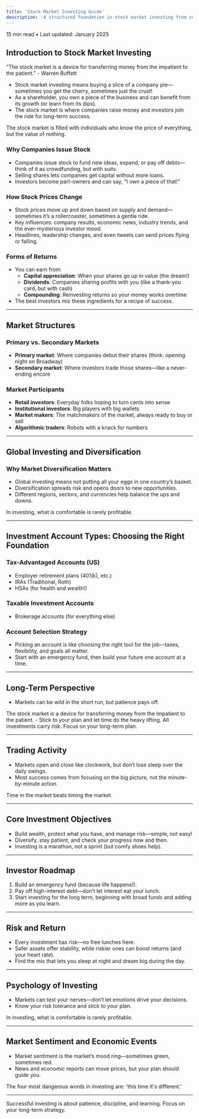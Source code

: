 ```yaml
---
title: 'Stock Market Investing Guide'
description: 'A structured foundation in stock market investing from core principles to long-term strategies'
---
```


<div className="flex items-center gap-2 mb-6 text-sm text-slate-500">
  <Icon icon="clock" size={16} />
  <span>15 min read</span>
  <span>•</span>
  <span>Last updated: January 2025</span>
</div>


## Introduction to Stock Market Investing

<div className="rounded-lg p-4 my-4">
  <span className="block text-base">"The stock market is a device for transferring money from the impatient to the patient."</span>
  <span className="block text-right text-sm italic mt-2">- Warren Buffett</span>
</div>

- Stock market investing means buying a slice of a company pie—sometimes you get the cherry, sometimes just the crust!
- As a shareholder, you own a piece of the business and can benefit from its growth (or learn from its dips).
- The stock market is where companies raise money and investors join the ride for long-term success.

<Quote author="Philip Fisher">
  The stock market is filled with individuals who know the price of everything, but the value of nothing.
</Quote>

### Why Companies Issue Stock

- Companies issue stock to fund new ideas, expand, or pay off debts—think of it as crowdfunding, but with suits.
- Selling shares lets companies get capital without more loans.
- Investors become part-owners and can say, "I own a piece of that!"

### How Stock Prices Change

- Stock prices move up and down based on supply and demand—sometimes it’s a rollercoaster, sometimes a gentle ride.
- Key influences: company results, economic news, industry trends, and the ever-mysterious investor mood.
- Headlines, leadership changes, and even tweets can send prices flying or falling.

### Forms of Returns

- You can earn from:
  - **Capital appreciation**: When your shares go up in value (the dream!)
  - **Dividends**: Companies sharing profits with you (like a thank-you card, but with cash)
  - **Compounding**: Reinvesting returns so your money works overtime
- The best investors mix these ingredients for a recipe of success.

---



## Market Structures

### Primary vs. Secondary Markets

- **Primary market**: Where companies debut their shares (think: opening night on Broadway)
- **Secondary market**: Where investors trade those shares—like a never-ending encore

### Market Participants

- **Retail investors**: Everyday folks hoping to turn cents into sense
- **Institutional investors**: Big players with big wallets
- **Market makers**: The matchmakers of the market, always ready to buy or sell
- **Algorithmic traders**: Robots with a knack for numbers

---



## Global Investing and Diversification


### Why Market Diversification Matters
- Global investing means not putting all your eggs in one country’s basket.
- Diversification spreads risk and opens doors to new opportunities.
- Different regions, sectors, and currencies help balance the ups and downs.
<Quote author="Robert Arnott">
  In investing, what is comfortable is rarely profitable.
</Quote>

---



## Investment Account Types: Choosing the Right Foundation


### Tax-Advantaged Accounts (US)
- Employer retirement plans (401(k), etc.)
- IRAs (Traditional, Roth)
- HSAs (for health and wealth!)
### Taxable Investment Accounts
- Brokerage accounts (for everything else)
### Account Selection Strategy
- Picking an account is like choosing the right tool for the job—taxes, flexibility, and goals all matter.
- Start with an emergency fund, then build your future one account at a time.

---



## Long-Term Perspective


- Markets can be wild in the short run, but patience pays off.
<Quote author="Warren Buffett">
  The stock market is a device for transferring money from the impatient to the patient.
</Quote>
- Stick to your plan and let time do the heavy lifting.

<Warning>
  All investments carry risk. Focus on your long-term plan.
</Warning>

---



## Trading Activity


- Markets open and close like clockwork, but don’t lose sleep over the daily swings.
- Most success comes from focusing on the big picture, not the minute-by-minute action.
<Quote>
  Time in the market beats timing the market.
</Quote>

---



## Core Investment Objectives


- Build wealth, protect what you have, and manage risk—simple, not easy!
- Diversify, stay patient, and check your progress now and then.
- Investing is a marathon, not a sprint (but comfy shoes help).

---



## Investor Roadmap


1. Build an emergency fund (because life happens!).
2. Pay off high-interest debt—don’t let interest eat your lunch.
3. Start investing for the long term, beginning with broad funds and adding more as you learn.

---



## Risk and Return


- Every investment has risk—no free lunches here.
- Safer assets offer stability, while riskier ones can boost returns (and your heart rate).
- Find the mix that lets you sleep at night and dream big during the day.

---



## Psychology of Investing


- Markets can test your nerves—don’t let emotions drive your decisions.
- Know your risk tolerance and stick to your plan.
<Quote author="Robert Arnott">
  In investing, what is comfortable is rarely profitable.
</Quote>

---



## Market Sentiment and Economic Events


- Market sentiment is the market’s mood ring—sometimes green, sometimes red.
- News and economic reports can move prices, but your plan should guide you.
<Quote author="Sir John Templeton">
  The four most dangerous words in investing are: 'this time it's different.'
</Quote>

---


<Info color="blue">
  Successful investing is about patience, discipline, and learning. Focus on your long-term strategy.
</Info>
